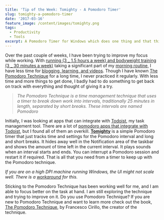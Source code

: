 ```yaml
---
title: 'Tip of the Week: Tomighty - A Pomodoro Timer'
slug: tomighty-a-pomodoro-timer
date: '2017-03-16'
feature_image: /content/images/tomighty.png
tags:
  - Productivity
  - Tools
excerpt: A Pomodoro Timer for Windows which does one thing and that thing right
---
```

<ImageCard src="/content/images/tomighty.png" alt="Tomighty, Pomodoro Timer" />

Over the past couple of weeks, I have been trying to improve my focus while working. With [running (3 \_ 1.5 hours a week) and bodyweight training (3 \_ 30 minutes a week)](/blog/how-i-lost-13-kilos-in-one-and-half-months/) taking a significant part of my [morning routine](/blog/morning-routine/), I have less time for [blogging, learning, and videos](/blog/2016-recap/). Though I have known [The Pomodoro Technique](https://en.wikipedia.org/wiki/Pomodoro_Technique) for a long time, I never practiced it regularly. With less time and more things to get done, I badly had to do something to get back on track with everything and thought of giving it a try.

> _The Pomodoro Technique is a time management technique that uses a timer to break down work into intervals, traditionally 25 minutes in length, separated by short breaks. These intervals are named Pomodoro_

Initially, I was looking at apps that can integrate with [Todoist](/blog/todoist-manage-your-todo-list/), my task management tool. There are a lot of [pomodoro apps that integrate with Todoist](https://support.todoist.com/hc/en-us/articles/210762349-Pomodoro-with-Todoist), but I found all of them an overkill. [**Tomighty**](http://tomighty.org/) is a simple Pomodoro timer that just tracks time and settings for the Pomodoro interval and long and short breaks. It hides away well in the Notification area of the taskbar and shows the amount of time left in the current interval. It plays sounds when an interval starts and ends. You can interrupt a Pomodoro session and restart it if required. That is all that you need from a timer to keep up with the Pomodoro technique.

_If you are on a high DPI machine running Windows, the UI might not scale well. There is a [workaround](https://github.com/tomighty/tomighty/issues/115) for this._

Sticking to the Pomodoro Technique has been working well for me, and I am able to focus better on the task at hand. I am still exploring the technique and trying to improve on it. Do you use Pomodoro Technique? If you are new to Pomodoro Technique and want to learn more check out the book, [The Pomodoro Technique](http://amzn.to/2nCSZW1), by Francesco Cirillo, the creator of the technique.
